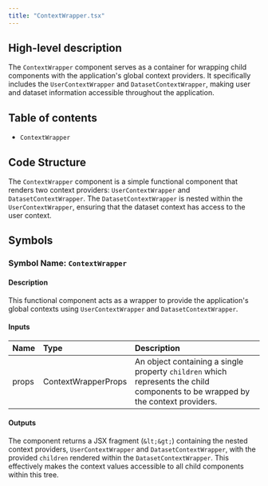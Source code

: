 ```yaml
---
title: "ContextWrapper.tsx"
---
```


## High-level description
The `ContextWrapper` component serves as a container for wrapping child components with the application's global context providers. It specifically includes the `UserContextWrapper` and `DatasetContextWrapper`, making user and dataset information accessible throughout the application.

## Table of contents
- `ContextWrapper`

## Code Structure
The `ContextWrapper` component is a simple functional component that renders two context providers: `UserContextWrapper` and `DatasetContextWrapper`. The `DatasetContextWrapper` is nested within the `UserContextWrapper`, ensuring that the dataset context has access to the user context.

## Symbols

### Symbol Name: `ContextWrapper`
#### Description
This functional component acts as a wrapper to provide the application's global contexts using `UserContextWrapper` and `DatasetContextWrapper`.

#### Inputs
| Name | Type | Description |
|:-----|:-----|:------------|
| props | ContextWrapperProps | An object containing a single property `children` which represents the child components to be wrapped by the context providers. |

#### Outputs
The component returns a JSX fragment (`&lt;&gt;`) containing the nested context providers, `UserContextWrapper` and `DatasetContextWrapper`, with the provided `children` rendered within the `DatasetContextWrapper`. This effectively makes the context values accessible to all child components within this tree.
